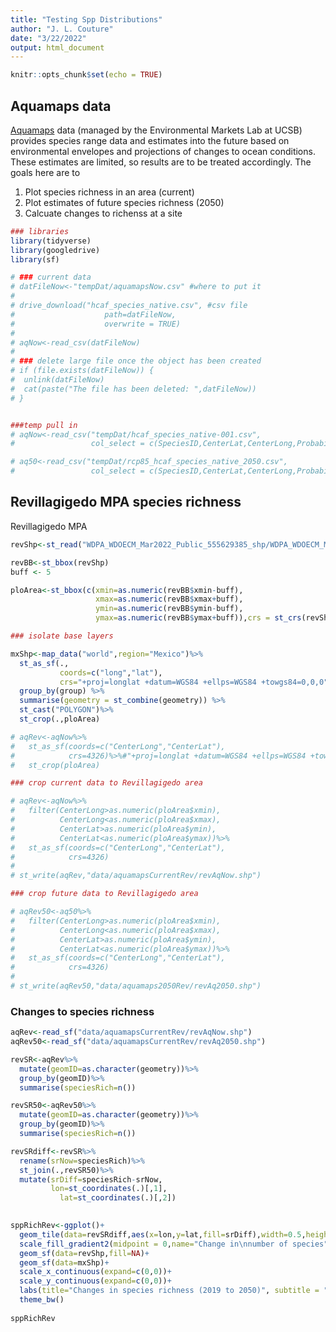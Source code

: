 ```yaml
---
title: "Testing Spp Distributions"
author: "J. L. Couture"
date: "3/22/2022"
output: html_document
---
```


```r
knitr::opts_chunk$set(echo = TRUE)
```

## Aquamaps data

[Aquamaps](https://www.aquamaps.org/) data (managed by the Environmental Markets Lab at UCSB) provides species range data and estimates into the future based on environmental envelopes and projections of changes to ocean conditions. These estimates are limited, so results are to be treated accordingly. The goals here are to 

1. Plot species richness in an area (current)
2. Plot estimates of future species richness (2050)
3. Calcuate changes to richenss at a site

```r

### libraries
library(tidyverse)
library(googledrive)
library(sf)

# ### current data
# datFileNow<-"tempDat/aquamapsNow.csv" #where to put it
# 
# drive_download("hcaf_species_native.csv", #csv file
#                    path=datFileNow,
#                    overwrite = TRUE)
# 
# aqNow<-read_csv(datFileNow)
# 
# ### delete large file once the object has been created
# if (file.exists(datFileNow)) {
#  unlink(datFileNow)
#  cat(paste("The file has been deleted: ",datFileNow))
# }


###temp pull in
# aqNow<-read_csv("tempDat/hcaf_species_native-001.csv",
#                 col_select = c(SpeciesID,CenterLat,CenterLong,Probability))

# aq50<-read_csv("tempDat/rcp85_hcaf_species_native_2050.csv",
#                 col_select = c(SpeciesID,CenterLat,CenterLong,Probability))

```

## Revillagigedo MPA species richness

Revillagigedo MPA

```r

revShp<-st_read("WDPA_WDOECM_Mar2022_Public_555629385_shp/WDPA_WDOECM_Mar2022_Public_555629385_shp_0/WDPA_WDOECM_Mar2022_Public_555629385_shp-polygons.shp")

revBB<-st_bbox(revShp)
buff <- 5

ploArea<-st_bbox(c(xmin=as.numeric(revBB$xmin-buff),
                   xmax=as.numeric(revBB$xmax+buff),
                   ymin=as.numeric(revBB$ymin-buff),
                   ymax=as.numeric(revBB$ymax+buff)),crs = st_crs(revShp))

### isolate base layers

mxShp<-map_data("world",region="Mexico")%>%
  st_as_sf(.,
           coords=c("long","lat"),
           crs="+proj=longlat +datum=WGS84 +ellps=WGS84 +towgs84=0,0,0")%>%
  group_by(group) %>%
  summarise(geometry = st_combine(geometry)) %>%
  st_cast("POLYGON")%>%
  st_crop(.,ploArea)

```

```r

# aqRev<-aqNow%>%
#   st_as_sf(coords=c("CenterLong","CenterLat"),
#            crs=4326)%>%#"+proj=longlat +datum=WGS84 +ellps=WGS84 +towgs84=0,0,0")%>%
#   st_crop(ploArea)

### crop current data to Revillagigedo area

# aqRev<-aqNow%>%
#   filter(CenterLong>as.numeric(ploArea$xmin),
#          CenterLong<as.numeric(ploArea$xmax),
#          CenterLat>as.numeric(ploArea$ymin),
#          CenterLat<as.numeric(ploArea$ymax))%>%
#   st_as_sf(coords=c("CenterLong","CenterLat"),
#            crs=4326)
# 
# st_write(aqRev,"data/aquamapsCurrentRev/revAqNow.shp")

### crop future data to Revillagigedo area

# aqRev50<-aq50%>%
#   filter(CenterLong>as.numeric(ploArea$xmin),
#          CenterLong<as.numeric(ploArea$xmax),
#          CenterLat>as.numeric(ploArea$ymin),
#          CenterLat<as.numeric(ploArea$ymax))%>%
#   st_as_sf(coords=c("CenterLong","CenterLat"),
#            crs=4326)
# 
# st_write(aqRev50,"data/aquamaps2050Rev/revAq2050.shp")

```

### Changes to species richness

```r

aqRev<-read_sf("data/aquamapsCurrentRev/revAqNow.shp")
aqRev50<-read_sf("data/aquamapsCurrentRev/revAq2050.shp")

revSR<-aqRev%>%
  mutate(geomID=as.character(geometry))%>%
  group_by(geomID)%>%
  summarise(speciesRich=n())

revSR50<-aqRev50%>%
  mutate(geomID=as.character(geometry))%>%
  group_by(geomID)%>%
  summarise(speciesRich=n())

revSRdiff<-revSR%>%
  rename(srNow=speciesRich)%>%
  st_join(.,revSR50)%>%
  mutate(srDiff=speciesRich-srNow,
         lon=st_coordinates(.)[,1],
           lat=st_coordinates(.)[,2])
  
```

```r

sppRichRev<-ggplot()+
  geom_tile(data=revSRdiff,aes(x=lon,y=lat,fill=srDiff),width=0.5,height=0.5)+
  scale_fill_gradient2(midpoint = 0,name="Change in\nnumber of species")+
  geom_sf(data=revShp,fill=NA)+
  geom_sf(data=mxShp)+
  scale_x_continuous(expand=c(0,0))+
  scale_y_continuous(expand=c(0,0))+
  labs(title="Changes in species richness (2019 to 2050)", subtitle = "Data source: Aquamaps",x="longitude",y="latitude")+
  theme_bw()
  
sppRichRev

```

